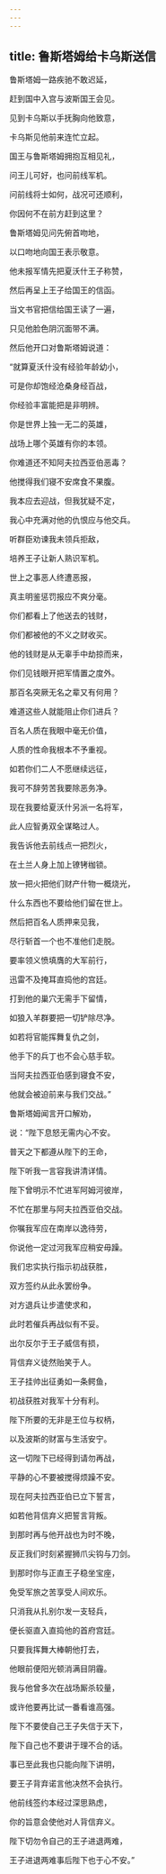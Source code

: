 ```yaml
---
---
---
```

title: 鲁斯塔姆给卡乌斯送信
---




鲁斯塔姆一路疾驰不敢迟延，

赶到国中入宫与波斯国王会见。

见到卡乌斯以手抚胸向他致意，

卡乌斯见他前来连忙立起。

国王与鲁斯塔姆拥抱互相见礼，

问王儿可好，也问前线军机。

问前线将士如何，战况可还顺利，

你因何不在前方赶到这里？

鲁斯塔姆见问先俯首吻地，

以口吻地向国王表示敬意。

他未报军情先把夏沃什王子称赞，

然后再呈上王子给国王的信函。

当文书官把信给国王读了一遍，

只见他脸色阴沉面带不满。

然后他开口对鲁斯塔姆说道：

“就算夏沃什没有经验年龄幼小，

可是你却饱经沧桑身经百战，

你经验丰富能把是非明辨。

你是世界上独一无二的英雄，

战场上哪个英雄有你的本领。

你难道还不知阿夫拉西亚伯恶毒？

他搅得我们寝不安席食不果腹。

我本应去迎战，但我犹疑不定，

我心中充满对他的仇恨应与他交兵。

听群臣劝谏我未领兵拒敌，

培养王子让新人熟识军机。

世上之事恶人终遭恶报，

真主明鉴惩罚报应不爽分毫。

你们都看上了他送去的钱财，

你们都被他的不义之财收买。

他的钱财是从无辜手中劫掠而来，

你们见钱眼开把军情置之度外。

那百名突厥无名之辈又有何用？

难道这些人就能阻止你们进兵？

百名人质在我眼中毫无价值，

人质的性命我根本不予重视。

如若你们二人不愿继续远征，

我可不辞劳苦我要除恶务净。

现在我要给夏沃什另派一名将军，

此人应智勇双全谋略过人。

我告诉他去前线点一把烈火，

在土兰人身上加上镣铐枷锁。

放一把火把他们财产什物一概烧光，

什么东西也不要给他们留在世上。

然后把百名人质押来见我，

尽行斩首一个也不准他们走脱。

要率领义愤填膺的大军前行，

迅雷不及掩耳直捣他的宫廷。

打到他的巢穴无需手下留情，

如狼入羊群要把一切铲除尽净。

如若将官能挥舞复仇之剑，

他手下的兵丁也不会心慈手软。

当阿夫拉西亚伯感到寝食不安，

他就会被迫前来与我们交战。”

鲁斯塔姆闻言开口解劝，

说：“陛下息怒无需内心不安。

普天之下都遵从陛下的王命，

陛下听我一言容我讲清详情。

陛下曾明示不忙进军阿姆河彼岸，

不忙在那里与阿夫拉西亚伯交战。

你嘱我军应在南岸以逸待劳，

你说他一定过河我军应稍安毋躁。

我们忠实执行指示初战获胜，

双方签约从此永罢纷争。

对方退兵让步遣使求和，

此时若催兵再战似有不妥。

出尔反尔于王子威信有损，

背信弃义徒然贻笑于人。

王子挂帅出征勇如一条鳄鱼，

初战获胜对我军十分有利。

陛下所要的无非是王位与权柄，

以及波斯的财富与生活安宁。

这一切陛下已经得到请勿再战，

平静的心不要被搅得烦躁不安。

现在阿夫拉西亚伯已立下誓言，

如若他背信弃义把誓言背叛。

到那时再与他开战也为时不晚，

反正我们时刻紧握狮爪尖钩与刀剑。

到那时你与正直王子稳坐宝座，

免受军旅之苦享受人间欢乐。

只消我从扎别尔发一支轻兵，

便长驱直入直捣他的首府宫廷。

只要我挥舞大棒朝他打去，

他眼前便阳光顿消满目阴霾。

我与他曾多次在战场厮杀较量，

或许他要再比试一番看谁高强。

陛下不要使自己王子失信于天下，

陛下自己也不要讲于理不合的话。

事已至此我也只能向陛下讲明，

要王子背弃诺言他决然不会执行。

他前线签约本经过深思熟虑，

你的旨意会使他对人背信弃义。

陛下切勿令自己的王子进退两难，

王子进退两难事后陛下也于心不安。”